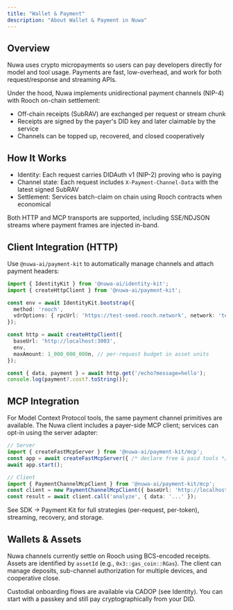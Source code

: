 ```yaml
---
title: "Wallet & Payment"
description: "About Wallet & Payment in Nuwa"
---
```

## Overview

Nuwa uses crypto micropayments so users can pay developers directly for model and tool usage. Payments are fast, low-overhead, and work for both request/response and streaming APIs.

Under the hood, Nuwa implements unidirectional payment channels (NIP-4) with Rooch on-chain settlement:

- Off-chain receipts (SubRAV) are exchanged per request or stream chunk
- Receipts are signed by the payer's DID key and later claimable by the service
- Channels can be topped up, recovered, and closed cooperatively

## How It Works

- Identity: Each request carries DIDAuth v1 (NIP-2) proving who is paying
- Channel state: Each request includes `X-Payment-Channel-Data` with the latest signed SubRAV
- Settlement: Services batch-claim on chain using Rooch contracts when economical

Both HTTP and MCP transports are supported, including SSE/NDJSON streams where payment frames are injected in-band.

## Client Integration (HTTP)

Use `@nuwa-ai/payment-kit` to automatically manage channels and attach payment headers:

```ts
import { IdentityKit } from '@nuwa-ai/identity-kit';
import { createHttpClient } from '@nuwa-ai/payment-kit';

const env = await IdentityKit.bootstrap({
  method: 'rooch',
  vdrOptions: { rpcUrl: 'https://test-seed.rooch.network', network: 'test' },
});

const http = await createHttpClient({
  baseUrl: 'http://localhost:3003',
  env,
  maxAmount: 1_000_000_000n, // per-request budget in asset units
});

const { data, payment } = await http.get('/echo?message=hello');
console.log(payment?.cost?.toString());
```

## MCP Integration

For Model Context Protocol tools, the same payment channel primitives are available. The Nuwa client includes a payer-side MCP client; services can opt-in using the server adapter:

```ts
// Server
import { createFastMcpServer } from '@nuwa-ai/payment-kit/mcp';
const app = await createFastMcpServer({ /* declare free & paid tools */ });
await app.start();

// Client
import { PaymentChannelMcpClient } from '@nuwa-ai/payment-kit/mcp';
const client = new PaymentChannelMcpClient({ baseUrl: 'http://localhost:8080/mcp', signer });
const result = await client.call('analyze', { data: '...' });
```

See SDK -> Payment Kit for full strategies (per-request, per-token), streaming, recovery, and storage.

## Wallets & Assets

Nuwa channels currently settle on Rooch using BCS-encoded receipts. Assets are identified by `assetId` (e.g., `0x3::gas_coin::RGas`). The client can manage deposits, sub-channel authorization for multiple devices, and cooperative close.

<Note>
  Custodial onboarding flows are available via CADOP (see Identity). You can start with a passkey and still pay cryptographically from your DID.
</Note>
